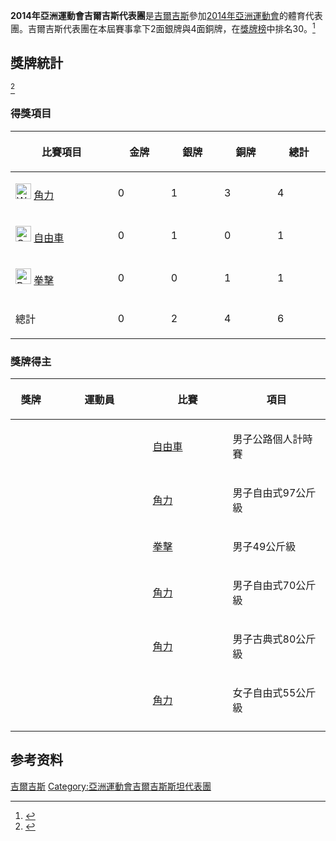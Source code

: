 {{noteTA
|T=zh:2014年亞洲運動會吉爾吉斯代表團; zh-cn:2014年亚洲运动会吉尔吉斯斯坦代表团; zh-tw:2014年亞洲運動會吉爾吉斯代表團; zh-hk:2014年亞洲運動會吉爾吉斯斯坦代表團;
|G1=地名
|G2=Sports
}}
{{Infobox Country Asian Games
|NOC=KGZ
|year=2014
|competitors= 
|sports=
|flagbearer=
|location={{KOR}}[[仁川廣域市|仁川廣域市]]
|start_date={{Start date|2014|09|19}}
|end_date={{End date|2014|10|04}}    
|gold=0 
|silver=2
|bronze=4
|rank=30
|previous=[[2010年亞洲運動會吉爾吉斯代表團|2010]]
|next=[[2018年亞洲運動會吉爾吉斯代表團|2018]]
}}

'''2014年亞洲運動會吉爾吉斯代表團'''是[[吉爾吉斯|吉爾吉斯]]參加[[2014年亞洲運動會|2014年亞洲運動會]]的體育代表團。吉爾吉斯代表團在本屆賽事拿下2面銀牌與4面銅牌，在[[2014年亞洲運動會獎牌榜|獎牌榜]]中排名30。<ref>{{cite web|title=17th Asian Games Medals Standing|url=http://www.ocasia.org/OCA/Download/Default/8/5362/4/85362400335.pdf|publisher=Olympic Council of Asia|accessdate=2017-09-12|language=en|archive-url=https://web.archive.org/web/20150924070519/http://www.ocasia.org/OCA/Download/Default/8/5362/4/85362400335.pdf|archive-date=2015-09-24|dead-url=yes}}</ref>
== 獎牌統計 ==
<ref>{{cite web|title=Medals - Kyrgyzstan|url=https://www.incheon2014ag.org/Sports/Medals/MenuMedallists/?discipline=ALL&Date=ALL&NOC=KGZ&lang=en|publisher=The 17th Incheon Asian Games Organizing Committee|deadurl=yes|archiveurl=https://web.archive.org/web/20141006081755/https://www.incheon2014ag.org/Sports/Medals/MenuMedallists/?discipline=ALL&Date=ALL&NOC=KGZ&lang=en|archivedate=2014-10-06|language=en|accessdate=2017-09-13}}</ref>
===得獎項目===
{| class="wikitable sortable" style="text-align:center;"
|-
!width=150|比賽項目
|bgcolor=gold width=70|'''金牌'''||bgcolor=silver width=70|'''銀牌'''||bgcolor=#cc9966 width=70|'''銅牌''' 
!width=70|總計
|-
|align=left|[[File:Wrestling_pictogram.svg|25px]] [[2014年亞洲運動會角力比賽|角力]]||bgcolor=#f7f6a8|0||bgcolor=#dce5e5|1||bgcolor=#ffdab9|3||4
|-
|align=left|[[File:Cycling_pictogram.svg|25px]] [[2014年亞洲運動會自由車比賽|自由車]]||bgcolor=#f7f6a8|0||bgcolor=#dce5e5|1||bgcolor=#ffdab9|0||1
|-
|align=left|[[File:Boxing_pictogram.svg|25px]] [[2014年亞洲運動會拳擊比賽|拳擊]]||bgcolor=#f7f6a8|0||bgcolor=#dce5e5|0||bgcolor=#ffdab9|1||1
|-
!總計||bgcolor=#f7f6a8|0||bgcolor=#dce5e5|2||bgcolor=#ffdab9|4||6
|}

=== 獎牌得主 ===
{| class="wikitable sortable" style="font-size:100%"
|-
! width="80"|獎牌
! width="250"|運動員
! width="200"|比賽
! width="250"|項目
|-
| {{silver medal}} || {{link-en|Evgeny Vakker}} || [[2014年亞洲運動會自由車比賽|自由車]] || 男子公路個人計時賽
|-
| {{silver medal}} || {{link-en|Magomed Musaev}} || [[2014年亞洲運動會角力比賽|角力]] || 男子自由式97公斤級
|-
| {{bronze medal}} || {{link-en|Turat Osmonov}} || [[2014年亞洲運動會拳擊比賽|拳擊]] || 男子49公斤級
|-
| {{bronze medal}} || {{link-en|Elaman Dogdurbek Uulu}} || [[2014年亞洲運動會角力比賽|角力]] || 男子自由式70公斤級
|-
| {{bronze medal}} || {{link-en|Janarbek Kenjeev}} || [[2014年亞洲運動會角力比賽|角力]] || 男子古典式80公斤級
|-
| {{bronze medal}} || {{link-en|Aisuluu Tynybekova}} || [[2014年亞洲運動會角力比賽|角力]] || 女子自由式55公斤級
|-
|}

==参考资料==
{{reflist}}
{{2014年亚洲运动会代表团}}
[[Category:2014年亚洲运动会代表团|吉爾吉斯]]
[[Category:亞洲運動會吉爾吉斯斯坦代表團|Category:亞洲運動會吉爾吉斯斯坦代表團]]